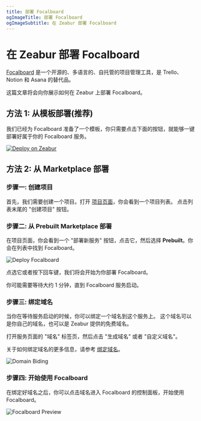 ```yaml
---
title: 部署 Focalboard
ogImageTitle: 部署 Focalboard
ogImageSubtitle: 在 Zeabur 部署 Focalboard
---
```



# 在 Zeabur 部署 Focalboard

[Focalboard](https://www.focalboard.com/) 是一个开源的、多语言的、自托管的项目管理工具，是 Trello、Notion 和 Asana 的替代品。

这篇文章将会向你展示如何在 Zeabur 上部署 Focalboard。

## 方法 1: 从模板部署(推荐)

我们已经为 Focalboard 准备了一个模板，你只需要点击下面的按钮，就能够一键部署好属于你的 Focalboard 服务。

[![Deploy on Zeabur](https://zeabur.com/button.svg)](https://zeabur.com/templates/SU7RTR)

## 方法 2: 从 Marketplace 部署

### 步骤一: 创建项目

首先，我们需要创建一个项目。打开 [项目页面](https://dash.zeabur.com/projects)，你会看到一个项目列表。
点击列表末尾的 "创建项目" 按钮。

### 步骤二: 从 Prebuilt Marketplace 部署

在项目页面，你会看到一个 "部署新服务" 按钮，点击它，然后选择 **Prebuilt**。你会在列表中找到 Focalboard。

![Deploy Focalboard](/marketplace/focalboard/deploy.png)

点选它或者按下回车键，我们将会开始为你部署 Focalboard。

<Callout>
    你可能需要等待大约 1 分钟，直到 Focalboard 服务启动。
</Callout>

### 步骤三: 绑定域名

当你在等待服务启动的时候，你可以绑定一个域名到这个服务上。
这个域名可以是你自己的域名，也可以是 Zeabur 提供的免费域名。

打开服务页面的 "域名" 标签页，然后点击 "生成域名" 或者 "自定义域名"。

关于如何绑定域名的更多信息，请参考 [绑定域名](../deploy/domain-binding.zh-CN.mdx)。

![Domain Biding](/marketplace/focalboard/domain.png)

### 步骤四: 开始使用 Focalboard

在绑定好域名之后，你可以点击域名进入 Focalboard 的控制面板，开始使用 Focalboard。

![Focalboard Preview](/marketplace/focalboard/focalboard.png)
